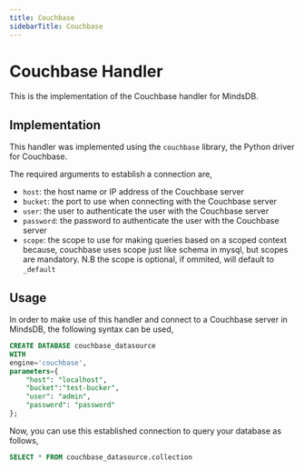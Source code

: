 ```yaml
---
title: Couchbase
sidebarTitle: Couchbase
---
```


# Couchbase Handler

This is the implementation of the Couchbase handler for MindsDB.

## Implementation
This handler was implemented using the `couchbase` library, the Python driver for Couchbase.

The required arguments to establish a connection are,
* `host`: the host name or IP address of the Couchbase server
* `bucket`: the port to use when connecting with the Couchbase server
* `user`: the user to authenticate the user with the Couchbase server
* `password`: the password to authenticate the user with the Couchbase server
* `scope`: the scope to use for making queries based on a scoped context because, couchbase uses scope just like schema in mysql, but scopes are mandatory. N.B the scope is optional, if ommited, will default to `_default`

## Usage
In order to make use of this handler and connect to a Couchbase server in MindsDB, the following syntax can be used,
```sql
CREATE DATABASE couchbase_datasource
WITH
engine='couchbase',
parameters={
    "host": "localhost",
    "bucket":"test-bucker",
    "user": "admin",
    "password": "password"
};
```

Now, you can use this established connection to query your database as follows,
```sql
SELECT * FROM couchbase_datasource.collection
```
